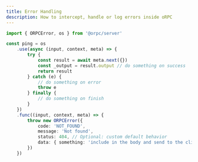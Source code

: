 ```yaml
---
title: Error Handling
description: How to intercept, handle or log errors inside oRPC
---
```


```ts twoslash
import { ORPCError, os } from '@orpc/server'

const ping = os
    .use(async (input, context, meta) => {
        try {
            const result = await meta.next({})
            const _output = result.output // do something on success
            return result
        } catch (e) {
            // do something on error
            throw e
        } finally {
            // do something on finish
        }
    })
    .func((input, context, meta) => {
        throw new ORPCError({
            code: 'NOT_FOUND',
            message: 'Not found',
            status: 404, // Optional: custom default behavior
            data: { something: 'include in the body and send to the client' } // pass data to the client
        })
    })
```

